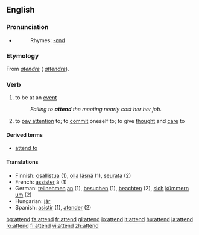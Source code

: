 ==English==

===Pronunciation===
*{{audio|en-us-attend.ogg|Audio (US)}}
*:Rhymes: [[Rhymes:English:-ɛnd|-ɛnd]]

===Etymology===
From {{OF.}} ''[[atendre]]'' ({{F.}} ''[[attendre]]'').

===Verb===
{{en-verb}}
# to be at an [[event]]
#:''Failing to '''attend''' the meeting nearly cost her her job.''
# to [[pay attention]] to; to [[commit]] oneself to; to give [[thought]] and [[care]] to

====Derived terms====
*[[attend to]]

====Translations====
{{rfc-trans}}
*Finnish: [[osallistua]] (1), [[olla]] [[läsnä]] (1), [[seurata]] (2)
*French: [[assister]] à (1)
*German: [[teilnehmen]] [[an]] (1), [[besuchen]] (1), [[beachten]] (2), [[sich]] [[kümmern]] [[um]] (2)
*Hungarian: [[jár]]
*Spanish: [[asistir]] (1), [[atender]] (2)

[[bg:attend]]
[[fa:attend]]
[[fr:attend]]
[[gl:attend]]
[[io:attend]]
[[it:attend]]
[[hu:attend]]
[[ja:attend]]
[[ro:attend]]
[[fi:attend]]
[[vi:attend]]
[[zh:attend]]